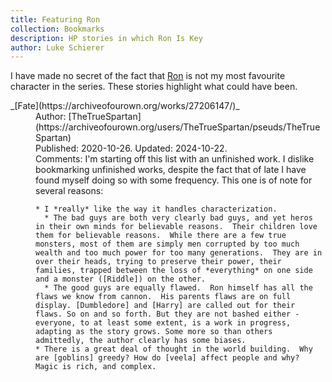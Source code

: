 ```yaml
---
title: Featuring Ron
collection: Bookmarks
description: HP stories in which Ron Is Key
author: Luke Schierer
---
```


I have made no secret of the fact that [Ron] is not my most favourite character in the series. These stories highlight what could have been.

<dl>
  <dt>
    _[Fate](https://archiveofourown.org/works/27206147/)_
  </dt>
  <dd>
    Author: [TheTrueSpartan](https://archiveofourown.org/users/TheTrueSpartan/pseuds/TheTrueSpartan)
  </dd>
  <dd>
    Published: 2020-10-26. Updated: 2024-10-22.
  </dd>
  <dd>
    Comments: I'm starting off this list with an unfinished work.  I dislike
    bookmarking unfinished works, despite the fact that of late I have found
    myself doing so with some frequency. This one is of note for several reasons:

    * I *really* like the way it handles characterization.
      * The bad guys are both very clearly bad guys, and yet heros in their own minds for believable reasons.  Their children love them for believable reasons.  While there are a few true monsters, most of them are simply men corrupted by too much wealth and too much power for too many generations.  They are in over their heads, trying to preserve their power, their families, trapped between the loss of *everything* on one side and a monster ([Riddle]) on the other.
      * The good guys are equally flawed.  Ron himself has all the flaws we know from cannon.  His parents flaws are on full display. [Dumbledore] and [Harry] are called out for their flaws. So on and so forth. But they are not bashed either - everyone, to at least some extent, is a work in progress, adapting as the story grows. Some more so than others admittedly, the author clearly has some biases.
    * There is a great deal of thought in the world building.  Why are [goblins] greedy? How do [veela] affect people and why? Magic is rich, and complex.

  </dd>

</dl>

[Ron]: /harrypedia/people/weasley/ronald_bilius/
[Riddle]: /harrypedia/people/riddle/tom_marvolo/
[Dumbledore]: /harrypedia/people/dumbledore/albus_percival_wulfric_brian/
[Harry]: /harrypedia/people/potter/harry_james/
[goblins]: /harrypedia/beings/goblin/
[veela]: /harrypedia/beings/veela/
[Neville]: /harrypedia/people/longbottom/neville/

